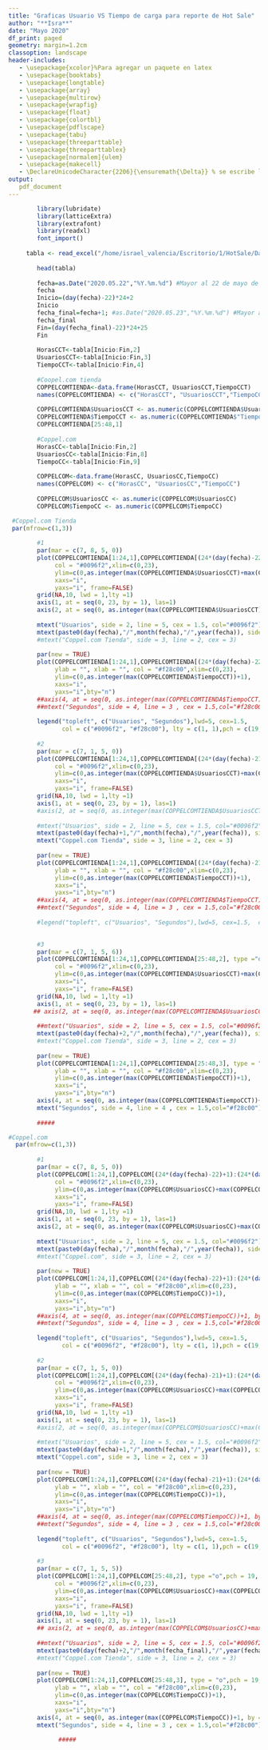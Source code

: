 ```yaml
---
title: "Graficas Usuario VS Tiempo de carga para reporte de Hot Sale"
author: "**Isra**"
date: "Mayo 2020"
df_print: paged
geometry: margin=1.2cm
classoption: landscape
header-includes:
   - \usepackage{xcolor}%Para agregar un paquete en latex
   - \usepackage{booktabs}
   - \usepackage{longtable}
   - \usepackage{array}
   - \usepackage{multirow}
   - \usepackage{wrapfig}
   - \usepackage{float}
   - \usepackage{colortbl}
   - \usepackage{pdflscape}
   - \usepackage{tabu}
   - \usepackage{threeparttable}
   - \usepackage{threeparttablex}
   - \usepackage[normalem]{ulem}
   - \usepackage{makecell}
   - \DeclareUnicodeCharacter{2206}{\ensuremath{\Delta}} % se escribe la letra delta
output: 
   pdf_document
---
```


```r
        library(lubridate) 
        library(latticeExtra)
        library(extrafont)
        library(readxl)
        font_import()
        
     tabla <- read_excel("/home/israel_valencia/Escritorio/1/HotSale/DatosHotsale.xlsx",3) #Lee la hoja 3 del archivo
        
        head(tabla)
        
        fecha=as.Date("2020.05.22","%Y.%m.%d") #Mayor al 22 de mayo de 2020
        fecha
        Inicio=(day(fecha)-22)*24+2
        Inicio
        fecha_final=fecha+1; #as.Date("2020.05.23","%Y.%m.%d") #Mayor al 22 de mayo de 2020
        fecha_final
        Fin=(day(fecha_final)-22)*24+25
        Fin
        
        HorasCCT<-tabla[Inicio:Fin,2]
        UsuariosCCT<-tabla[Inicio:Fin,3]
        TiempoCCT<-tabla[Inicio:Fin,4]
        
        #Coopel.com tienda
        COPPELCOMTIENDA<-data.frame(HorasCCT, UsuariosCCT,TiempoCCT)
        names(COPPELCOMTIENDA) <- c("HorasCCT", "UsuariosCCT","TiempoCCT")
        
        COPPELCOMTIENDA$UsuariosCCT <- as.numeric(COPPELCOMTIENDA$UsuariosCCT)
        COPPELCOMTIENDA$TiempoCCT <- as.numeric(COPPELCOMTIENDA$"TiempoCCT")
        COPPELCOMTIENDA[25:48,1]
        
        #Coppel.com
        HorasCC<-tabla[Inicio:Fin,2]
        UsuariosCC<-tabla[Inicio:Fin,8]
        TiempoCC<-tabla[Inicio:Fin,9]
        
        COPPELCOM<-data.frame(HorasCC, UsuariosCC,TiempoCC)
        names(COPPELCOM) <- c("HorasCC", "UsuariosCC","TiempoCC")
        
        COPPELCOM$UsuariosCC <- as.numeric(COPPELCOM$UsuariosCC)
        COPPELCOM$TiempoCC <- as.numeric(COPPELCOM$TiempoCC)

```
\newpage
```r

 #Coppel.com Tienda
 par(mfrow=c(1,3))
        
        #1
        par(mar = c(7, 8, 5, 0))
        plot(COPPELCOMTIENDA[1:24,1],COPPELCOMTIENDA[(24*(day(fecha)-22)+1):(24*(day(fecha)-22)+24),2], type ="o",pch = 19,  cex = 1.5, lwd=5, yaxt = "n", ylab = " ", main = " ", xlab = " ",
             col = "#0096f2",xlim=c(0,23),
             ylim=c(0,as.integer(max(COPPELCOMTIENDA$UsuariosCCT)+max(COPPELCOMTIENDA$UsuariosCCT)/20)),
             xaxs="i",
             yaxs="i", frame=FALSE)
        grid(NA,10, lwd = 1,lty =1)
        axis(1, at = seq(0, 23, by = 1), las=1)
        axis(2, at = seq(0, as.integer(max(COPPELCOMTIENDA$UsuariosCCT)+max(COPPELCOMTIENDA$UsuariosCCT)/20), by = as.integer( (max(COPPELCOMTIENDA$UsuariosCCT)+max(COPPELCOMTIENDA$UsuariosCCT)/20)/10)), las=2, cex = 1.5, lty=3, tck=0, col.axis="#0096f2",col = "#0096f2")
        
        mtext("Usuarios", side = 2, line = 5, cex = 1.5, col="#0096f2")
        mtext(paste0(day(fecha),"/",month(fecha),"/",year(fecha)), side = 1, line = 3, cex = 1.5)
        #mtext("Coppel.com Tienda", side = 3, line = 2, cex = 3)
        
        par(new = TRUE)
        plot(COPPELCOMTIENDA[1:24,1],COPPELCOMTIENDA[(24*(day(fecha)-22)+1):(24*(day(fecha)-22)+24),3], type = "o",pch = 19, cex=1.5, lwd=5, xaxt = "n", yaxt = "n",  ann=FALSE,
             ylab = "", xlab = "", col = "#f28c00",xlim=c(0,23),
             ylim=c(0,as.integer(max(COPPELCOMTIENDA$TiempoCCT))+1),
             xaxs="i",
             yaxs="i",bty="n")
        ##axis(4, at = seq(0, as.integer(max(COPPELCOMTIENDA$TiempoCCT))+1, by = (as.integer(max(COPPELCOMTIENDA$TiempoCCT))+1)/10), las=2, lty=3, tck=0, cex = 1.5, col.axis="#f28c00",col = "#f28c00")
        ##mtext("Segundos", side = 4, line = 3 , cex = 1.5,col="#f28c00")
        
        legend("topleft", c("Usuarios", "Segundos"),lwd=5, cex=1.5,
               col = c("#0096f2", "#f28c00"), lty = c(1, 1),pch = c(19, 19), inset=c(0,1.05), xpd=TRUE, horiz=TRUE, bty="n")
       
        #2
        par(mar = c(7, 1, 5, 0))
        plot(COPPELCOMTIENDA[1:24,1],COPPELCOMTIENDA[(24*(day(fecha)-21)+1):(24*(day(fecha)-21)+24),2], type ="o",pch = 19,  cex = 1.5, lwd=5, yaxt = "n", ylab = " ", main = " ", xlab = " ",
             col = "#0096f2",xlim=c(0,23),
             ylim=c(0,as.integer(max(COPPELCOMTIENDA$UsuariosCCT)+max(COPPELCOMTIENDA$UsuariosCCT)/20)),
             xaxs="i",
             yaxs="i", frame=FALSE)
        grid(NA,10, lwd = 1,lty =1)
        axis(1, at = seq(0, 23, by = 1), las=1)
        #axis(2, at = seq(0, as.integer(max(COPPELCOMTIENDA$UsuariosCCT)+max(COPPELCOMTIENDA$UsuariosCCT)/20), by = as.integer( (max(COPPELCOMTIENDA$UsuariosCCT)+max(COPPELCOMTIENDA$UsuariosCCT)/20)/10)), las=2, cex = 1.5, lty=3, tck=0, col.axis="#0096f2",col = "#0096f2")
        
        #mtext("Usuarios", side = 2, line = 5, cex = 1.5, col="#0096f2")
        mtext(paste0(day(fecha)+1,"/",month(fecha),"/",year(fecha)), side = 1, line = 3, cex = 1.5)
        mtext("Coppel.com Tienda", side = 3, line = 2, cex = 3)
        
        par(new = TRUE)
        plot(COPPELCOMTIENDA[1:24,1],COPPELCOMTIENDA[(24*(day(fecha)-21)+1):(24*(day(fecha)-21)+24),3], type = "o",pch = 19, cex=1.5, lwd=5, xaxt = "n", yaxt = "n",  ann=FALSE,
             ylab = "", xlab = "", col = "#f28c00",xlim=c(0,23),
             ylim=c(0,as.integer(max(COPPELCOMTIENDA$TiempoCCT))+1),
             xaxs="i",
             yaxs="i",bty="n")
        ##axis(4, at = seq(0, as.integer(max(COPPELCOMTIENDA$TiempoCCT))+1, by = (as.integer(max(COPPELCOMTIENDA$TiempoCCT))+1)/10), las=2, lty=3, tck=0, cex = 1.5, col.axis="#f28c00",col = "#f28c00")
        ##mtext("Segundos", side = 4, line = 3 , cex = 1.5,col="#f28c00")
        
        #legend("topleft", c("Usuarios", "Segundos"),lwd=5, cex=1.5,  col = c("#0096f2", "#f28c00"), lty = c(1, 1),pch = c(19, 19), inset=c(0,1.15), xpd=TRUE, horiz=TRUE, bty="n")
        

        #3
        par(mar = c(7, 1, 5, 6))
        plot(COPPELCOMTIENDA[1:24,1],COPPELCOMTIENDA[25:48,2], type ="o",pch = 19,  cex = 1.5, lwd=5, yaxt = "n", ylab = " ", main = " ", xlab = " ",
             col = "#0096f2",xlim=c(0,23),
             ylim=c(0,as.integer(max(COPPELCOMTIENDA$UsuariosCCT)+max(COPPELCOMTIENDA$UsuariosCCT)/20)),
             xaxs="i",
             yaxs="i", frame=FALSE)
        grid(NA,10, lwd = 1,lty =1)
        axis(1, at = seq(0, 23, by = 1), las=1)
       ## axis(2, at = seq(0, as.integer(max(COPPELCOMTIENDA$UsuariosCCT)+max(COPPELCOMTIENDA$UsuariosCCT)/20), by = as.integer( (max(COPPELCOMTIENDA$UsuariosCCT)+max(COPPELCOMTIENDA$UsuariosCCT)/20)/10)), las=2, cex = 1.5, lty=3, tck=0, col.axis="#0096f2",col = "#0096f2")
        
        ##mtext("Usuarios", side = 2, line = 5, cex = 1.5, col="#0096f2")
        mtext(paste0(day(fecha)+2,"/",month(fecha),"/",year(fecha)), side = 1, line = 3, cex = 1.5)
        #mtext("Coppel.com Tienda", side = 3, line = 2, cex = 3)
        
        par(new = TRUE)
        plot(COPPELCOMTIENDA[1:24,1],COPPELCOMTIENDA[25:48,3], type = "o",pch = 19, cex=1.5, lwd=5, xaxt = "n", yaxt = "n",  ann=FALSE,
             ylab = "", xlab = "", col = "#f28c00",xlim=c(0,23),
             ylim=c(0,as.integer(max(COPPELCOMTIENDA$TiempoCCT))+1),
             xaxs="i",
             yaxs="i",bty="n")
        axis(4, at = seq(0, as.integer(max(COPPELCOMTIENDA$TiempoCCT))+1, by = (as.integer(max(COPPELCOMTIENDA$TiempoCCT))+1)/10), las=2, lty=3, tck=0, cex = 1.5, col.axis="#f28c00",col = "#f28c00")
        mtext("Segundos", side = 4, line = 4 , cex = 1.5,col="#f28c00")
        
        #####
```

```r
#Coppel.com
  par(mfrow=c(1,3))
        
        #1
        par(mar = c(7, 8, 5, 0))
        plot(COPPELCOM[1:24,1],COPPELCOM[(24*(day(fecha)-22)+1):(24*(day(fecha)-22)+24),2], type ="o",pch = 19,  cex = 1.5, lwd=5, yaxt = "n", ylab = " ", main = " ", xlab = " ",
             col = "#0096f2",xlim=c(0,23),
             ylim=c(0,as.integer(max(COPPELCOM$UsuariosCC)+max(COPPELCOM$UsuariosCC)/20)),
             xaxs="i",
             yaxs="i", frame=FALSE)
        grid(NA,10, lwd = 1,lty =1)
        axis(1, at = seq(0, 23, by = 1), las=1)
        axis(2, at = seq(0, as.integer(max(COPPELCOM$UsuariosCC)+max(COPPELCOM$UsuariosCC)/20), by = as.integer( (max(COPPELCOM$UsuariosCC)+max(COPPELCOM$UsuariosCC)/20)/10)), las=2, cex = 1.5, lty=3, tck=0, col.axis="#0096f2",col = "#0096f2")
        
        mtext("Usuarios", side = 2, line = 5, cex = 1.5, col="#0096f2")
        mtext(paste0(day(fecha),"/",month(fecha),"/",year(fecha)), side = 1, line = 3, cex = 1.5)
        #mtext("Coppel.com", side = 3, line = 2, cex = 3)
        
        par(new = TRUE)
        plot(COPPELCOM[1:24,1],COPPELCOM[(24*(day(fecha)-22)+1):(24*(day(fecha)-22)+24),3], type = "o",pch = 19, cex=1.5, lwd=5, xaxt = "n", yaxt = "n",  ann=FALSE,
             ylab = "", xlab = "", col = "#f28c00",xlim=c(0,23),
             ylim=c(0,as.integer(max(COPPELCOM$TiempoCC))+1),
             xaxs="i",
             yaxs="i",bty="n")
        ##axis(4, at = seq(0, as.integer(max(COPPELCOM$TiempoCC))+1, by = (as.integer(max(COPPELCOM$TiempoCC))+1)/10), las=2, lty=3, tck=0, cex = 1.5, col.axis="#f28c00",col = "#f28c00")
        ##mtext("Segundos", side = 4, line = 3 , cex = 1.5,col="#f28c00")
        
        legend("topleft", c("Usuarios", "Segundos"),lwd=5, cex=1.5,
               col = c("#0096f2", "#f28c00"), lty = c(1, 1),pch = c(19, 19), inset=c(0,1.05), xpd=TRUE, horiz=TRUE, bty="n")
        
        #2
        par(mar = c(7, 1, 5, 0))
        plot(COPPELCOM[1:24,1],COPPELCOM[(24*(day(fecha)-21)+1):(24*(day(fecha)-21)+24),2], type ="o",pch = 19,  cex = 1.5, lwd=5, yaxt = "n", ylab = " ", main = " ", xlab = " ",
             col = "#0096f2",xlim=c(0,23),
             ylim=c(0,as.integer(max(COPPELCOM$UsuariosCC)+max(COPPELCOM$UsuariosCC)/20)),
             xaxs="i",
             yaxs="i", frame=FALSE)
        grid(NA,10, lwd = 1,lty =1)
        axis(1, at = seq(0, 23, by = 1), las=1)
        #axis(2, at = seq(0, as.integer(max(COPPELCOM$UsuariosCC)+max(COPPELCOM$UsuariosCC)/20), by = as.integer( (max(COPPELCOM$UsuariosCC)+max(COPPELCOM$UsuariosCC)/20)/10)), las=2, cex = 1.5, lty=3, tck=0, col.axis="#0096f2",col = "#0096f2")
        
        #mtext("Usuarios", side = 2, line = 5, cex = 1.5, col="#0096f2")
        mtext(paste0(day(fecha)+1,"/",month(fecha),"/",year(fecha)), side = 1, line = 3, cex = 1.5)
        mtext("Coppel.com", side = 3, line = 2, cex = 3)
        
        par(new = TRUE)
        plot(COPPELCOM[1:24,1],COPPELCOM[(24*(day(fecha)-21)+1):(24*(day(fecha)-21)+24),3], type = "o",pch = 19, cex=1.5, lwd=5, xaxt = "n", yaxt = "n",  ann=FALSE,
             ylab = "", xlab = "", col = "#f28c00",xlim=c(0,23),
             ylim=c(0,as.integer(max(COPPELCOM$TiempoCC))+1),
             xaxs="i",
             yaxs="i",bty="n")
        ##axis(4, at = seq(0, as.integer(max(COPPELCOM$TiempoCC))+1, by = (as.integer(max(COPPELCOM$TiempoCC))+1)/10), las=2, lty=3, tck=0, cex = 1.5, col.axis="#f28c00",col = "#f28c00")
        ##mtext("Segundos", side = 4, line = 3 , cex = 1.5,col="#f28c00")
        
        legend("topleft", c("Usuarios", "Segundos"),lwd=5, cex=1.5,
               col = c("#0096f2", "#f28c00"), lty = c(1, 1),pch = c(19, 19), inset=c(0,1.15), xpd=TRUE, horiz=TRUE, bty="n")
        
        #3
        par(mar = c(7, 1, 5, 5))
        plot(COPPELCOM[1:24,1],COPPELCOM[25:48,2], type ="o",pch = 19,  cex = 1.5, lwd=5, yaxt = "n", ylab = " ", main = " ", xlab = " ",
             col = "#0096f2",xlim=c(0,23),
             ylim=c(0,as.integer(max(COPPELCOM$UsuariosCC)+max(COPPELCOM$UsuariosCC)/20)),
             xaxs="i",
             yaxs="i", frame=FALSE)
        grid(NA,10, lwd = 1,lty =1)
        axis(1, at = seq(0, 23, by = 1), las=1)
        ## axis(2, at = seq(0, as.integer(max(COPPELCOM$UsuariosCC)+max(COPPELCOM$UsuariosCC)/20), by = as.integer( (max(COPPELCOM$UsuariosCC)+max(COPPELCOM$UsuariosCC)/20)/10)), las=2, cex = 1.5, lty=3, tck=0, col.axis="#0096f2",col = "#0096f2")
        
        ##mtext("Usuarios", side = 2, line = 5, cex = 1.5, col="#0096f2")
        mtext(paste0(day(fecha)+2,"/",month(fecha_final),"/",year(fecha_final)), side = 1, line = 3, cex = 1.5)
        #mtext("Coppel.com Tienda", side = 3, line = 2, cex = 3)
        
        par(new = TRUE)
        plot(COPPELCOM[1:24,1],COPPELCOM[25:48,3], type = "o",pch = 19, cex=1.5, lwd=5, xaxt = "n", yaxt = "n",  ann=FALSE,
             ylab = "", xlab = "", col = "#f28c00",xlim=c(0,23),
             ylim=c(0,as.integer(max(COPPELCOM$TiempoCC))+1),
             xaxs="i",
             yaxs="i",bty="n")
        axis(4, at = seq(0, as.integer(max(COPPELCOM$TiempoCC))+1, by = (as.integer(max(COPPELCOM$TiempoCC))+1)/10), las=2, lty=3, tck=0, cex = 1.5, col.axis="#f28c00",col = "#f28c00")
        mtext("Segundos", side = 4, line = 3 , cex = 1.5,col="#f28c00")
        
              #####
```
